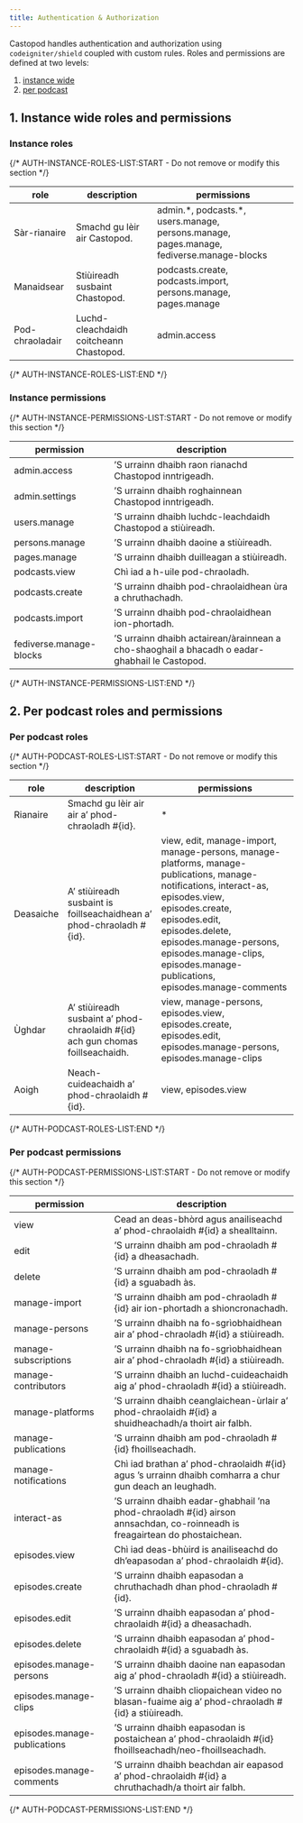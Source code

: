```yaml
---
title: Authentication & Authorization
---
```


Castopod handles authentication and authorization using `codeigniter/shield`
coupled with custom rules. Roles and permissions are defined at two levels:

1. [instance wide](#1-instance-wide-roles-and-permissions)
2. [per podcast](#2-per-podcast-roles-and-permissions)

## 1. Instance wide roles and permissions

### Instance roles

{/* AUTH-INSTANCE-ROLES-LIST:START - Do not remove or modify this section */}

| role            | description                             | permissions                                                                                |
| --------------- | --------------------------------------- | ------------------------------------------------------------------------------------------ |
| Sàr-rianaire    | Smachd gu lèir air Castopod.            | admin.\*, podcasts.\*, users.manage, persons.manage, pages.manage, fediverse.manage-blocks |
| Manaidsear      | Stiùireadh susbaint Chastopod.          | podcasts.create, podcasts.import, persons.manage, pages.manage                             |
| Pod-chraoladair | Luchd-cleachdaidh coitcheann Chastopod. | admin.access                                                                               |

{/* AUTH-INSTANCE-ROLES-LIST:END */}

### Instance permissions

{/* AUTH-INSTANCE-PERMISSIONS-LIST:START - Do not remove or modify this section */}

| permission              | description                                                                                   |
| ----------------------- | --------------------------------------------------------------------------------------------- |
| admin.access            | ’S urrainn dhaibh raon rianachd Chastopod inntrigeadh.                                        |
| admin.settings          | ’S urrainn dhaibh roghainnean Chastopod inntrigeadh.                                          |
| users.manage            | ’S urrainn dhaibh luchdc-leachdaidh Chastopod a stiùireadh.                                   |
| persons.manage          | ’S urrainn dhaibh daoine a stiùireadh.                                                        |
| pages.manage            | ’S urrainn dhaibh duilleagan a stiùireadh.                                                    |
| podcasts.view           | Chì iad a h-uile pod-chraoladh.                                                               |
| podcasts.create         | ’S urrainn dhaibh pod-chraolaidhean ùra a chruthachadh.                                       |
| podcasts.import         | ’S urrainn dhaibh pod-chraolaidhean ion-phortadh.                                             |
| fediverse.manage-blocks | ’S urrainn dhaibh actairean/àrainnean a cho-shaoghail a bhacadh o eadar-ghabhail le Castopod. |

{/* AUTH-INSTANCE-PERMISSIONS-LIST:END */}

## 2. Per podcast roles and permissions

### Per podcast roles

{/* AUTH-PODCAST-ROLES-LIST:START - Do not remove or modify this section */}

| role      | description                                                                      | permissions                                                                                                                                                                                                                                                                                 |
| --------- | -------------------------------------------------------------------------------- | ------------------------------------------------------------------------------------------------------------------------------------------------------------------------------------------------------------------------------------------------------------------------------------------- |
| Rianaire  | Smachd gu lèir air air a’ phod-chraoladh #\{id\}.                                | \*                                                                                                                                                                                                                                                                                          |
| Deasaiche | A’ stiùireadh susbaint is foillseachaidhean a’ phod-chraoladh #\{id\}.           | view, edit, manage-import, manage-persons, manage-platforms, manage-publications, manage-notifications, interact-as, episodes.view, episodes.create, episodes.edit, episodes.delete, episodes.manage-persons, episodes.manage-clips, episodes.manage-publications, episodes.manage-comments |
| Ùghdar    | A’ stiùireadh susbaint a’ phod-chraolaidh #\{id\} ach gun chomas foillseachaidh. | view, manage-persons, episodes.view, episodes.create, episodes.edit, episodes.manage-persons, episodes.manage-clips                                                                                                                                                                         |
| Aoigh     | Neach-cuideachaidh a’ phod-chraolaidh #\{id\}.                                   | view, episodes.view                                                                                                                                                                                                                                                                         |

{/* AUTH-PODCAST-ROLES-LIST:END */}

### Per podcast permissions

{/* AUTH-PODCAST-PERMISSIONS-LIST:START - Do not remove or modify this section */}

| permission                   | description                                                                                                                  |
| ---------------------------- | ---------------------------------------------------------------------------------------------------------------------------- |
| view                         | Cead an deas-bhòrd agus anailiseachd a’ phod-chraolaidh #\{id\} a shealltainn.                                               |
| edit                         | ’S urrainn dhaibh am pod-chraoladh #\{id\} a dheasachadh.                                                                    |
| delete                       | ’S urrainn dhaibh am pod-chraoladh #\{id\} a sguabadh às.                                                                    |
| manage-import                | ’S urrainn dhaibh am pod-chraoladh #\{id\} air ion-phortadh a shioncronachadh.                                               |
| manage-persons               | ’S urrainn dhaibh na fo-sgrìobhaidhean air a’ phod-chraoladh #\{id\} a stiùireadh.                                           |
| manage-subscriptions         | ’S urrainn dhaibh na fo-sgrìobhaidhean air a’ phod-chraoladh #\{id\} a stiùireadh.                                           |
| manage-contributors          | ’S urrainn dhaibh an luchd-cuideachaidh aig a’ phod-chraoladh #\{id\} a stiùireadh.                                          |
| manage-platforms             | ’S urrainn dhaibh ceanglaichean-ùrlair a’ phod-chraolaidh #\{id\} a shuidheachadh/a thoirt air falbh.                        |
| manage-publications          | ’S urrainn dhaibh am pod-chraoladh #\{id\} fhoillseachadh.                                                                   |
| manage-notifications         | Chì iad brathan a’ phod-chraolaidh #\{id\} agus ’s urrainn dhaibh comharra a chur gun deach an leughadh.                     |
| interact-as                  | ’S urrainn dhaibh eadar-ghabhail ’na phod-chraoladh #\{id\} airson annsachdan, co-roinneadh is freagairtean do phostaichean. |
| episodes.view                | Chì iad deas-bhùird is anailiseachd do dh’eapasodan a’ phod-chraolaidh #\{id\}.                                              |
| episodes.create              | ’S urrainn dhaibh eapasodan a chruthachadh dhan phod-chraoladh #\{id\}.                                                      |
| episodes.edit                | ’S urrainn dhaibh eapasodan a’ phod-chraolaidh #\{id\} a dheasachadh.                                                        |
| episodes.delete              | ’S urrainn dhaibh eapasodan a’ phod-chraolaidh #\{id\} a sguabadh às.                                                        |
| episodes.manage-persons      | ’S urrainn dhaibh daoine nan eapasodan aig a’ phod-chraoladh #\{id\} a stiùireadh.                                           |
| episodes.manage-clips        | ’S urrainn dhaibh cliopaichean video no blasan-fuaime aig a’ phod-chraoladh #\{id\} a stiùireadh.                            |
| episodes.manage-publications | ’S urrainn dhaibh eapasodan is postaichean a’ phod-chraolaidh #\{id\} fhoillseachadh/neo-fhoillseachadh.                     |
| episodes.manage-comments     | ’S urrainn dhaibh beachdan air eapasod a’ phod-chraolaidh #\{id\} a chruthachadh/a thoirt air falbh.                         |

{/* AUTH-PODCAST-PERMISSIONS-LIST:END */}
